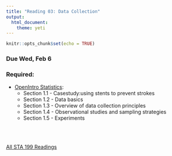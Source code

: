 ```yaml
---
title: "Reading 03: Data Collection"
output: 
  html_document: 
    theme: yeti
---
```


```r
knitr::opts_chunk$set(echo = TRUE)
```

### Due Wed, Feb 6

### Required:

- [OpenIntro Statistics](https://drive.google.com/file/d/0B-DHaDEbiOGkc1RycUtIcUtIelE/view):
    + Section 1.1 - Casestudy:using stents to prevent strokes
    + Section 1.2 - Data basics
    + Section 1.3 - Overview of data collection principles
    + Section 1.4 - Observational studies and sampling strategies
    + Section 1.5 - Experiments

<br>
<br>

[All STA 199 Readings](https://www2.stat.duke.edu/courses/Spring19/sta199.001/reading/readings.html)
